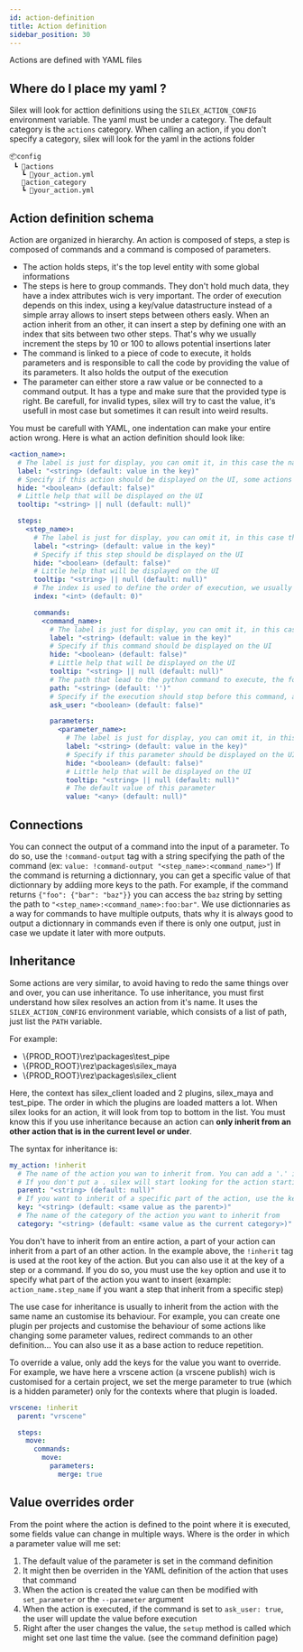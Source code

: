 ```yaml
---
id: action-definition
title: Action definition
sidebar_position: 30
---
```




Actions are defined with YAML files

## Where do I place my yaml ?

Silex will look for acttion definitions using the `SILEX_ACTION_CONFIG` environment variable.
The yaml must be under a category. The default category is the `actions` category. When calling an action, if you don't
specify a category, silex will look for the yaml in the actions folder

```
📦config
 ┗ 📂actions
   ┗ 📜your_action.yml
   📂action_category
   ┗ 📜your_action.yml
```

## Action definition schema

Action are organized in hierarchy. An action is composed of steps, a step is composed of commands and a command is composed of parameters.

- The action holds steps, it's the top level entity with some global informations
- The steps is here to group commands. They don't hold much data, they have a index attributes wich is very important. The order of execution depends on this index, using a key/value datastructure instead of a simple array allows to insert steps between others easly. When an action inherit from an other, it can insert a step by defining one with an index that sits between two other steps. That's why we usually increment the steps by 10 or 100 to allows potential insertions later
- The command is linked to a piece of code to execute, it holds parameters and is responsible to call the code by providing the value of its parameters. It also holds the output of the execution
- The parameter can either store a raw value or be connected to a command output. It has a type and make sure that the provided type is right. Be carefull, for invalid types, silex will try to cast the value, it's usefull in most case but sometimes it can result into weird results.

You must be carefull with YAML, one indentation can make your entire action wrong. Here is what an action definition should look like:

```yml
<action_name>:
  # The label is just for display, you can omit it, in this case the name will be used (the key if this action)
  label: "<string> (default: value in the key)"
  # Specify if this action should be displayed on the UI, some actions don't need to have an interface with a pop up
  hide: "<boolean> (default: false)"
  # Little help that will be displayed on the UI
  tooltip: "<string> || null (default: null)"

  steps:
    <step_name>:
      # The label is just for display, you can omit it, in this case the name will be used (the key if this step)
      label: "<string> (default: value in the key)"
      # Specify if this step should be displayed on the UI
      hide: "<boolean> (default: false)"
      # Little help that will be displayed on the UI
      tooltip: "<string> || null (default: null)"
      # The index is used to define the order of execution, we usually increment 10 by 10 to be able to insert steps later if an other action inherit from this one
      index: "<int> (default: 0)"

      commands:
        <command_name>:
          # The label is just for display, you can omit it, in this case the name will be used (the key if this command)
          label: "<string> (default: value in the key)"
          # Specify if this command should be displayed on the UI
          hide: "<boolean> (default: false)"
          # Little help that will be displayed on the UI
          tooltip: "<string> || null (default: null)"
          # The path that lead to the python command to execute, the format is like a regular python import (ex: 'silex_plugin.commands.my_command.MyCommand'). See the Command definition page for more informations, see the command definition page)
          path: "<string> (default: '')"
          # Specify if the execution should stop before this command, and prompt the user for any parameter modifications
          ask_user: "<boolean> (default: false)"

          parameters:
            <parameter_name>:
              # The label is just for display, you can omit it, in this case the name will be used (the key if this parameter)
              label: "<string> (default: value in the key)"
              # Specify if this parameter should be displayed on the UI
              hide: "<boolean> (default: false)"
              # Little help that will be displayed on the UI
              tooltip: "<string> || null (default: null)"
              # The default value of this parameter
              value: "<any> (default: null)"
```

## Connections

You can connect the output of a command into the input of a parameter. To do so, use the `!command-output` tag
with a string specifying the path of the command (ex: `value: !command-output "<step_name>:<command_name>"`)
If the command is returning a dictionnary, you can get a specific value of that dictionnary by addiing more keys to the path.
For example, if the command returns `{"foo": {"bar": "baz"}}` you can access the `baz` string by setting the path to `"<step_name>:<command_name>:foo:bar"`.
We use dictionnaries as a way for commands to have multiple outputs, thats why it is always good to output a dictionnary in commands even if there
is only one output, just in case we update it later with more outputs.

## Inheritance

Some actions are very similar, to avoid having to redo the same things over and over, you can use inheritance. To use inheritance, you must first understand how silex
resolves an action from it's name. It uses the `SILEX_ACTION_CONFIG` environment variable, which consists of a list of path, just list the `PATH` variable.

For example:

- <span>\\{PROD_ROOT}\rez\packages\test_pipe</span>
- <span>\\{PROD_ROOT}\rez\packages\silex_maya</span>
- <span>\\{PROD_ROOT}\rez\packages\silex_client</span>

Here, the context has silex_client loaded and 2 plugins, silex_maya and test_pipe. The order in which the plugins are loaded matters a lot. When silex looks for an action, it will look
from top to bottom in the list. You must know this if you use inheritance because an action can **only inherit from an other action that is in the current level or under**.

The syntax for inheritance is:

```yml
my_action: !inherit
  # The name of the action you wan to inherit from. You can add a '.' in front of the name if you want silex to start looking for actions at the current level
  # If you don't put a . silex will start looking for the action starting at the level under the current one.
  parent: "<string> (default: null)"
  # If you want to inherit of a specific part of the action, use the key to specify it
  key: "<string> (default: <same value as the parent>)"
  # The name of the category of the action you want to inherit from
  category: "<string> (default: <same value as the current category>)"
```

You don't have to inherit from an entire action, a part of your action can inherit from a part of an other action.
In the example above, the `!inherit` tag is used at the root key of the action. But you can also use it at the key of a step or a command.
If you do so, you must use the `key` option and use it to specify what part of the action you want to insert
(example: `action_name.step_name` if you want a step that inherit from a specific step)

The use case for inheritance is usually to inherit from the action with the same name an customise its behaviour. For example,
you can create one plugin per projects and customise the behaviour of some actions like changing some parameter values, redirect
commands to an other definition... You can also use it as a base action to reduce repetition.

To override a value, only add the keys for the value you want to override. For example, we have here a vrscene action (a vrscene publish)
wich is customised for a certain project, we set the merge parameter to true (which is a hidden parameter) only for the contexts where that
plugin is loaded.

```yml
vrscene: !inherit
  parent: "vrscene"

  steps:
    move:
      commands:
        move:
          parameters:
            merge: true
```

## Value overrides order

From the point where the action is defined to the point where it is executed, some fields value can change in multiple ways. Where is the order in which a parameter value will me set:

1. The default value of the parameter is set in the command definition
2. It might then be overriden in the YAML definition of the action that uses that command
3. When the action is created the value can then be modified with `set_parameter` or the `--parameter` argument
4. When the action is executed, if the command is set to `ask_user: true`, the user will update the value before execution
5. Right after the user changes the value, the `setup` method is called which might set one last time the value. (see the command definition page)
